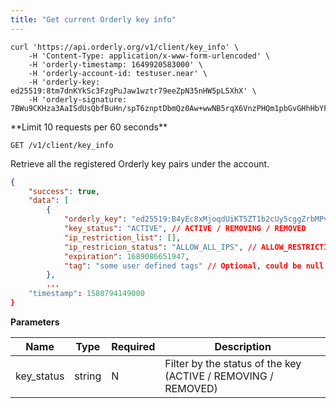 ```yaml
---
title: "Get current Orderly key info"
---
```


<RequestExample>

```shell
curl 'https://api.orderly.org/v1/client/key_info' \
    -H 'Content-Type: application/x-www-form-urlencoded' \
    -H 'orderly-timestamp: 1649920583000' \
    -H 'orderly-account-id: testuser.near' \
    -H 'orderly-key: ed25519:8tm7dnKYkSc3FzgPuJaw1wztr79eeZpN35nHW5pL5XhX' \
    -H 'orderly-signature: 7BWu9CKHza3AaISdUsQbfBuHn/spT6znptDbmQz0Aw+wwNB5rqX6VnzPHQm1pbGvGHhHbYFig0YJRkeMZs/NDA=='
```

</RequestExample>
**Limit 10 requests per 60 seconds**

`GET /v1/client/key_info`

Retrieve all the registered Orderly key pairs under the account.

<ResponseExample>

```json Response
{
    "success": true,
    "data": [
        {
            "orderly_key": "ed25519:B4yEc8xMjoqdUiKT5ZT1b2cUy5cggZrbMPvCrqyjkQhf",
            "key_status": "ACTIVE", // ACTIVE / REMOVING / REMOVED
            "ip_restriction_list": [],
            "ip_restricion_status": "ALLOW_ALL_IPS", // ALLOW_RESTRICTION_LIST / ALLOW_ALL_IPS / DISALLOW_ALL_IPS
            "expiration": 1689086651947,
            "tag": "some user defined tags" // Optional, could be null if there wasn't a tag
        },
        ...
    "timestamp": 1580794149000
}
```
</ResponseExample>

**Parameters**

| Name       | Type      | Required       | Description                                                                       |
| ---------- | --------- | -------------- | --------------------------------------------------------------------------------- |
| key_status | string    | N              | Filter by the status of the key (ACTIVE / REMOVING / REMOVED)                     |

